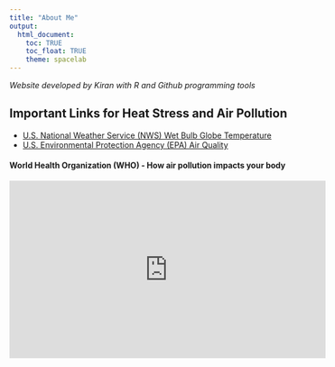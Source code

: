 ```yaml
---
title: "About Me"
output: 
  html_document:
    toc: TRUE
    toc_float: TRUE
    theme: spacelab
---
```

*Website developed by Kiran with R and Github programming tools*

## Important Links for Heat Stress and Air Pollution

* [U.S. National Weather Service (NWS) Wet Bulb Globe Temperature](https://www.weather.gov/tsa/wbgt)
* [U.S. Environmental Protection Agency (EPA) Air Quality](https://www.airnow.gov/?city=Boston&state=MA&country=USA)

#### World Health Organization (WHO) - How air pollution impacts your body


<iframe width="560" height="315" src="https://www.youtube.com/embed/GVBeY1jSG9Y?si=cONzdg1ZO7GnC-2h" title="YouTube video player" frameborder="0" allow="accelerometer; autoplay; clipboard-write; encrypted-media; gyroscope; picture-in-picture; web-share" referrerpolicy="strict-origin-when-cross-origin" allowfullscreen></iframe>


